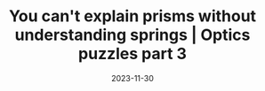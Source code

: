 ---
title: You can't explain prisms without understanding springs | Optics puzzles part 3
description: The origins of the index of refraction, and why it depends on color
date: 2023-11-30
video: KTzGBJPuJwM
source: _2023/barber_pole/
credits:
- Lesson by Grant Sanderson
---